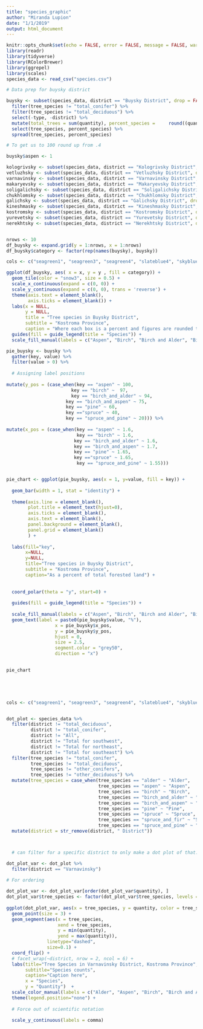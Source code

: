 ```yaml
---
title: "species_graphic"
author: "Miranda Lupion"
date: "1/1/2019"
output: html_document
---
```


```r
knitr::opts_chunk$set(echo = FALSE, error = FALSE, message = FALSE, warning = FALSE)
library(readr)
library(tidyverse)
library(RColorBrewer)
library(ggrepel)
library(scales)
species_data <- read_csv("species.csv")

```


```r

# Data prep for buysky district

buysky <- subset(species_data, district == "Buysky District", drop = FALSE) %>%
  filter(tree_species != "total_conifer") %>%
  filter(tree_species != "total_deciduous") %>%
  select(-type, -district) %>%
  mutate(total_trees = sum(quantity), percent_species =     round((quantity*100/total_trees)))%>%
  select(tree_species, percent_species) %>%
  spread(tree_species, percent_species) 

# To get us to 100 round up from .4

buysky$aspen <- 1

kologrivsky <- subset(species_data, district == "Kologrivsky District", drop = FALSE) 
vetluzhsky <- subset(species_data, district == "Vetluzhsky District", drop = FALSE) 
varnavinsky <- subset(species_data, district == "Varnavinsky District", drop = FALSE) 
makaryevsky <- subset(species_data, district == "Makaryevsky District", drop = FALSE) 
soligalichsky <- subset(species_data, district == "Soligalichsky District", drop = FALSE) 
chukhlomsky <- subset(species_data, district == "Chukhlomsky District", drop = FALSE) 
galichsky <- subset(species_data, district == "Galichsky District", drop = FALSE) 
kineshmasky <- subset(species_data, district == "Kineshmasky District", drop = FALSE) 
kostromsky <- subset(species_data, district == "Kostromsky District", drop = FALSE) 
yurevetsky <- subset(species_data, district == "Yurevetsky District", drop = FALSE) 
nerekhtsky <- subset(species_data, district == "Nerekhtsky District", drop = FALSE) 



```

```r
nrows <- 10
df_buysky <- expand.grid(y = 1:nrows, x = 1:nrows)
df_buysky$category <- factor(rep(names(buysky), buysky))

cols <- c("seagreen1", "seagreen3", "seagreen4", "slateblue4", "skyblue3", "slategray3", "navy")

ggplot(df_buysky, aes( x = x, y = y , fill = category)) +
  geom_tile(color = "snow3", size = 0.5) +
  scale_x_continuous(expand = c(0, 0)) +
  scale_y_continuous(expand = c(0, 0), trans = 'reverse') +
  theme(axis.text = element_blank(),
        axis.ticks = element_blank()) +
  labs(x = NULL, 
       y = NULL, 
       title = "Tree species in Buysky District",
       subtitle = "Kostroma Province",
       caption = "Where each box is a percent and figures are rounded to the nearest percent") +
  guides(fill = guide_legend(title = "Species")) +
  scale_fill_manual(labels = c("Aspen", "Birch", "Birch and Alder", "Birch and Aspen", "Pine", "Spruce", "Spruce and Pine"), values = cols) 

```

```r
pie_buysky <- buysky %>%
  gather(key, value) %>%
  filter(value > 0) %>%  
  
  # Assigning label positions
  
mutate(y_pos = (case_when(key == "aspen" ~ 100,
                        key == "birch" ~  97,
                        key == "birch_and_alder" ~ 94,
                      key == "birch_and_aspen" ~ 75,
                      key == "pine" ~ 60,
                      key =="spruce" ~ 40,
                      key == "spruce_and_pine" ~ 20))) %>%
  
mutate(x_pos = (case_when(key == "aspen" ~ 1.6,
                          key == "birch" ~ 1.6,
                         key == "birch_and_alder" ~ 1.6,
                         key == "birch_and_aspen" ~ 1.7,
                         key == "pine" ~ 1.65,
                         key =="spruce" ~ 1.65,
                          key == "spruce_and_pine" ~ 1.55)))  


pie_chart <- ggplot(pie_buysky, aes(x = 1, y=value, fill = key)) + 
  
  geom_bar(width = 1, stat = "identity") +
  
  theme(axis.line = element_blank(), 
        plot.title = element_text(hjust=0),
        axis.ticks = element_blank(),
        axis.text = element_blank(),
        panel.background = element_blank(),
        panel.grid = element_blank()
        ) + 
  
  labs(fill="key", 
       x=NULL, 
       y=NULL, 
       title="Tree species in Buysky District", 
       subtitle = "Kostroma Province",
       caption="As a percent of total forested land") +
  
   
  coord_polar(theta = "y", start=0) +
  
  guides(fill = guide_legend(title = "Species")) +
  
  scale_fill_manual(labels = c("Aspen", "Birch", "Birch and Alder", "Birch and Aspen", "Pine", "Spruce", "Spruce and Pine"), values = cols) +
  geom_text(label = paste0(pie_buysky$value, "%"),
                  x = pie_buysky$x_pos, 
                  y = pie_buysky$y_pos,
                  hjust = 0,
                  size = 2.5,
                  segment.color = "grey50",
                  direction = "x") 
 

pie_chart


  



```

```r

cols <- c("seagreen1", "seagreen3", "seagreen4", "slateblue4", "skyblue3", "slategray3", "navy", "slateblue2", "seagreen2")


dot_plot <- species_data %>%
  filter(district != "total_deciduous", 
         district != "total_conifer", 
         district != "All", 
         district != "Total for southwest",
         district != "Total for northeast",
         district != "Total for southeast") %>%
  filter(tree_species != "total_conifer",
         tree_species != "total_deciduous",
         tree_species != "other_conifers",
         tree_species != "other_deciduous") %>%
  mutate(tree_species = case_when(tree_species == "alder" ~ "Alder", 
                                  tree_species == "aspen" ~ "Aspen", 
                                  tree_species == "birch" ~ "Birch", 
                                  tree_species == "birch_and_alder" ~ "Birch and Alder", 
                                  tree_species == "birch_and_aspen" ~ "Birch and Aspen",
                                  tree_species == "pine" ~ "Pine",
                                  tree_species == "spruce" ~ "Spruce",
                                  tree_species == "spruce_and_fir" ~ "Spruce and Fir", 
                                  tree_species == "spruce_and_pine" ~ "Spruce and Pine")) %>%
  mutate(district = str_remove(district, " District"))



  # can filter for a specific district to only make a dot plot of that. Can also use facet wrap to compare them all

dot_plot_var <- dot_plot %>%
  filter(district == "Varnavinsky") 
  
# For ordering

dot_plot_var <- dot_plot_var[order(dot_plot_var$quantity), ]  
dot_plot_var$tree_species <- factor(dot_plot_var$tree_species, levels = dot_plot_var$tree_species)
  
ggplot(dot_plot_var, aes(x = tree_species, y = quantity, color = tree_species)) +
  geom_point(size = 3) +
  geom_segment(aes(x = tree_species, 
                   xend = tree_species, 
                   y = min(quantity), 
                   yend = max(quantity)), 
               linetype="dashed", 
               size=0.1) +
  coord_flip() +
  # facet_wrap(~district, nrow = 2, ncol = 6) +
  labs(title="Tree Species in Varnavinsky District, Kostroma Province", 
       subtitle="Species counts", 
       caption="Caption here",
       x = "Species",
       y = "Quantity")  +
  scale_color_manual(labels = c("Alder", "Aspen", "Birch", "Birch and Alder", "Birch and Aspen", "Pine", "Spruce", "Spruce and Fir", "Spruce and Pine"), values = cols) +
  theme(legend.position="none") +
  
  # Force out of scientific notation
  
  scale_y_continuous(labels = comma)

```

